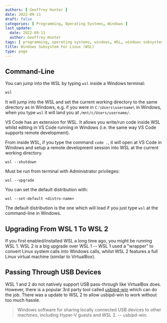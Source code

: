 ```yaml
---
authors: [ Geoffrey Hunter ]
date: 2022-09-11
draft: false
categories: [ Programming, Operating Systems, Windows ]
last_update:
  date: 2022-09-11
  author: Geoffrey Hunter
tags: [ programming, operating systems, windows, WSL, windows subsystem, Linux, WSL 2 ]
title: Windows Subsystem For Linux (WSL)
type: page
---
```


<WarningIsNotes />

## Command-Line

You can jump into the WSL by typing `wsl` inside a Windows terminal:

```powershell
wsl
```

It will jump into the WSL and set the current working directory to the same directory as in Windows, e.g. if you were in `C:\Users\username\` in Windows, when you type `wsl` it will land you at `/mnt/c/Users/username/`.

VS Code has an extension for WSL. It allows you write/run code inside WSL whilst editing in VS Code running in Windows (i.e. the same way VS Code supports remote development).

From inside WSL, if you type the command `code .`, it will open at VS Code in Windows and setup a remote development session into WSL at the current working directory.

```
wsl --shutdown
```

Must be run from terminal with Administrator privileges:

```
wsl --upgrade
```

You can set the default distribution with:

```
wsl --set-default <distro-name>
```

The default distribution is the one which will load if you just type `wsl` at the command-line in Windows.

## Upgrading From WSL 1 To WSL 2

If you first enabled/installed WSL a long time ago, you might be running WSL 1. WSL 2 is a big upgrade over WSL 1 -- WSL 1 used a "wrapper" to convert Linux system calls into Windows calls, whilst WSL 2 features a full Linux virtual machine (similar to VirtualBox).

## Passing Through USB Devices

WSL 1 and 2 do not natively support USB pass-through like VirtualBox does. However, there is a popular 3rd party tool called [usbipd-win](https://github.com/dorssel/usbipd-win) which can do the job. There was a update to WSL 2 to allow usbipd-win to work without too much hassle.

> Windows software for sharing locally connected USB devices to other machines, including Hyper-V guests and WSL 2. -- usbipd-win.
